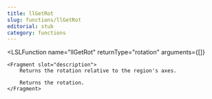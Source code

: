 ```yaml
---
title: llGetRot
slug: functions/llGetRot
editorial: stub
category: functions
---
```


<LSLFunction
	name="llGetRot"
	returnType="rotation"
	arguments={[]}
>
	<Fragment slot="description">
		Returns the rotation relative to the region's axes.
		
		Returns the rotation.
	</Fragment>
</LSLFunction>
